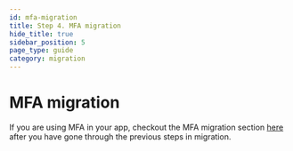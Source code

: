 ```yaml
---
id: mfa-migration
title: Step 4. MFA migration
hide_title: true
sidebar_position: 5
page_type: guide
category: migration
---
```


# MFA migration

If you are using MFA in your app, checkout the MFA migration section [here](/docs/additional-verification/mfa/migration/legacy-to-new) after you have gone through the previous steps in migration.

